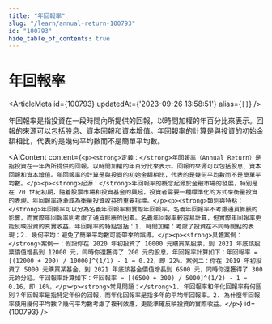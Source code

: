 ```yaml
---
title: "年回報率"
slug: "/learn/annual-return-100793"
id: "100793"
hide_table_of_contents: true
---
```



# 年回報率

<ArticleMeta id={100793} updatedAt={'2023-09-26 13:58:51'} alias={`[]`} />
<div className='border-solid border-b border-t-0 my-4 border-[var(--ifm-color-gray-300)]' />

年回報率是指投資在一段時間內所提供的回報，以時間加權的年百分比來表示。回報的來源可以包括股息、資本回報和資本增值。年回報率的計算是與投資的初始金額相比，代表的是幾何平均數而不是簡單平均數。

<AIContent content={`<p><strong>定義：</strong>年回報率（Annual Return）是指投資在一年內所提供的回報，以時間加權的年百分比來表示。回報的來源可以包括股息、資本回報和資本增值。年回報率的計算是與投資的初始金額相比，代表的是幾何平均數而不是簡單平均數。</p><p><strong>起源：</strong>年回報率的概念起源於金融市場的發展，特別是在 20 世紀初期，隨着股票市場和投資基金的興起，投資者需要一種標準化的方式來衡量投資的表現。年回報率逐漸成為衡量投資收益的重要指標。</p><p><strong>類別與特點：</strong>年回報率可以分為名義年回報率和實際年回報率。名義年回報率不考慮通貨膨脹的影響，而實際年回報率則考慮了通貨膨脹的因素。名義年回報率較容易計算，但實際年回報率更能反映投資的真實收益。年回報率的特點包括：1. 時間加權：考慮了投資在不同時間點的表現；2. 幾何平均：避免了簡單平均數可能帶來的誤導。</p><p><strong>具體案例：</strong>案例一：假設你在 2020 年初投資了 10000 元購買某股票，到 2021 年底該股票價值增長到 12000 元，同時你還獲得了 200 元的股息。年回報率計算如下：年回報率 = [(12000 + 200) / 10000]^(1/1) - 1 = 0.22，即 22%。案例二：你在 2019 年初投資了 5000 元購買某基金，到 2021 年底該基金價值增長到 6500 元，同時你還獲得了 300 元的分紅。年回報率計算如下：年回報率 = [(6500 + 300) / 5000]^(1/2) - 1 = 0.16，即 16%。</p><p><strong>常見問題：</strong>1. 年回報率和年化回報率有何區別？年回報率是指特定年份的回報，而年化回報率是指多年的平均年回報率。2. 為什麼年回報率使用幾何平均數？幾何平均數考慮了複利效應，更能準確反映投資的實際收益。</p>`} id={100793} />
